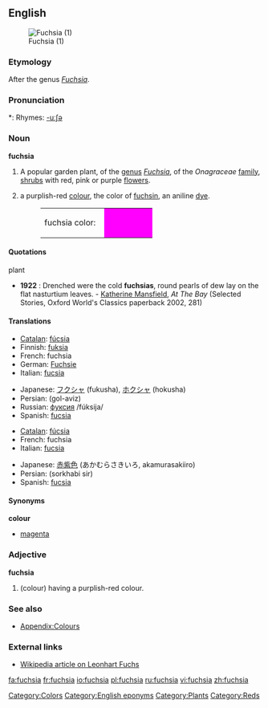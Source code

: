 {{see|Fuchsia}}
{{wikipedia}}
==English==
[[Image:DoubleFuchsias wb.jpg|thumb|Fuchsia (1)]]

===Etymology===
After the genus ''[[Fuchsia]]''.

===Pronunciation===
*: Rhymes: [[Rhymes:English:-uːʃə|-uːʃə]]

===Noun===
'''fuchsia'''

# A popular garden plant, of the [[genus]] ''[[Fuchsia]]'', of the ''Onagraceae'' [[family]], [[shrub]]s with red, pink or purple [[flower]]s.
# {{colour}} a purplish-red [[color|colour]], the color of [[fuchsin]], an aniline [[dye]].
#: <table><tr><td>fuchsia color: &nbsp;</td><td bgcolor="fuchsia" width="80">&nbsp; </td></tr></table>

====Quotations====
;plant
* '''1922''' : Drenched were the cold '''fuchsias''', round pearls of dew lay on the flat nasturtium leaves. - [[w:Katherine Mansfield|Katherine Mansfield]], ''At The Bay'' (Selected Stories, Oxford World's Classics paperback 2002, 281)

====Translations====
{{trans-top|plant}}
* [[Catalan]]: [[fúcsia]]
* Finnish: [[fuksia]]
* French: fuchsia {{m}}
* German: [[Fuchsie]] {{f}}
* Italian: [[fucsia]] {{f}}
{{trans-mid}}
* Japanese: [[フクシャ]] (fukusha), [[ホクシャ]] (hokusha)
* Persian: {{fa-Arab|[[گل آویز]]}} (gol-aviz)
* Russian: [[фуксия]] /fúksija/
* Spanish: [[fucsia]]
{{trans-bottom}}

{{trans-top|colour}}
* [[Catalan]]: [[fúcsia]]
* French: fuchsia {{m}}
* Italian: [[fucsia]]
{{trans-mid}}
* Japanese: [[赤紫色]] (あかむらさきいろ, akamurasakiiro)
* Persian: {{fa-Arab|[[سرخابی سیر]]}} (sorkhabi sir)
* Spanish: [[fucsia]]
{{trans-bottom}}

====Synonyms====
'''colour'''
* [[magenta]]

===Adjective===
'''fuchsia'''

# (colour) having a purplish-red colour.

===See also===
* [[Appendix:Colours]]

===External links===
* [[w:Leonhart_Fuchs|Wikipedia article on Leonhart Fuchs]]

[[Category:Colors]]
[[Category:English eponyms]]
[[Category:Plants]]
[[Category:Reds]]

[[fa:fuchsia]]
[[fr:fuchsia]]
[[io:fuchsia]]
[[pl:fuchsia]]
[[ru:fuchsia]]
[[vi:fuchsia]]
[[zh:fuchsia]]